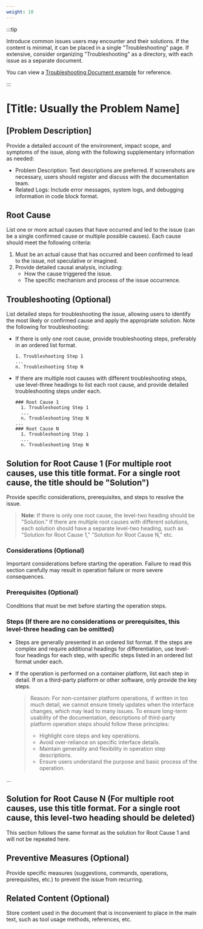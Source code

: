```yaml
---
weight: 10
---
```


:::tip

Introduce common issues users may encounter and their solutions. If the content is minimal, it can be placed in a single "Troubleshooting" page. If extensive, consider organizing "Troubleshooting" as a directory, with each issue as a separate document.

You can view a [Troubleshooting Document example](https://product-doc-guide.alauda.cn/template/trouble_shooting/example.html) for reference.

:::

# [Title: Usually the Problem Name]

## [Problem Description]

Provide a detailed account of the environment, impact scope, and symptoms of the issue, along with the following supplementary information as needed:

- Problem Description: Text descriptions are preferred. If screenshots are necessary, users should register and discuss with the documentation team.
- Related Logs: Include error messages, system logs, and debugging information in code block format.

## Root Cause

List one or more actual causes that have occurred and led to the issue (can be a single confirmed cause or multiple possible causes). Each cause should meet the following criteria:

1. Must be an actual cause that has occurred and been confirmed to lead to the issue, not speculative or imagined.
2. Provide detailed causal analysis, including:
   - How the cause triggered the issue.
   - The specific mechanism and process of the issue occurrence.

## Troubleshooting (Optional)

List detailed steps for troubleshooting the issue, allowing users to identify the most likely or confirmed cause and apply the appropriate solution. Note the following for troubleshooting:

- If there is only one root cause, provide troubleshooting steps, preferably in an ordered list format.

  ```
  1. Troubleshooting Step 1
  ...
  n. Troubleshooting Step N
  ```

- If there are multiple root causes with different troubleshooting steps, use level-three headings to list each root cause, and provide detailed troubleshooting steps under each.

  ```
  ### Root Cause 1
    1. Troubleshooting Step 1
    ...
    n. Troubleshooting Step N
  ...
  ### Root Cause N
    1. Troubleshooting Step 1
    ...
    n. Troubleshooting Step N
  ```

## Solution for Root Cause 1 (For multiple root causes, use this title format. For a single root cause, the title should be "Solution")

Provide specific considerations, prerequisites, and steps to resolve the issue.

> **Note**: If there is only one root cause, the level-two heading should be "Solution." If there are multiple root causes with different solutions, each solution should have a separate level-two heading, such as "Solution for Root Cause 1," "Solution for Root Cause N," etc.

### Considerations (Optional)

Important considerations before starting the operation. Failure to read this section carefully may result in operation failure or more severe consequences.

### Prerequisites (Optional)

Conditions that must be met before starting the operation steps.

### Steps (If there are no considerations or prerequisites, this level-three heading can be omitted)

- Steps are generally presented in an ordered list format. If the steps are complex and require additional headings for differentiation, use level-four headings for each step, with specific steps listed in an ordered list format under each.
- If the operation is performed on a container platform, list each step in detail. If on a third-party platform or other software, only provide the key steps.

  > Reason: For non-container platform operations, if written in too much detail, we cannot ensure timely updates when the interface changes, which may lead to many issues. To ensure long-term usability of the documentation, descriptions of third-party platform operation steps should follow these principles:
  >
  > - Highlight core steps and key operations.
  > - Avoid over-reliance on specific interface details.
  > - Maintain generality and flexibility in operation step descriptions.
  > - Ensure users understand the purpose and basic process of the operation.

...

## Solution for Root Cause N (For multiple root causes, use this title format. For a single root cause, this level-two heading should be deleted)

This section follows the same format as the solution for Root Cause 1 and will not be repeated here.

## Preventive Measures (Optional)

Provide specific measures (suggestions, commands, operations, prerequisites, etc.) to prevent the issue from recurring.

## Related Content (Optional)

Store content used in the document that is inconvenient to place in the main text, such as tool usage methods, references, etc.